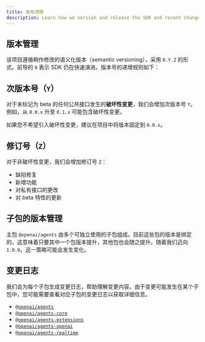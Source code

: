 ```yaml
---
title: 发布流程
description: Learn how we version and release the SDK and recent changes.
---
```


## 版本管理

该项目遵循稍作修改的语义化版本（semantic versioning），采用 `0.Y.Z` 的形式。前导的 `0` 表示 SDK 仍在快速演进。版本号的递增规则如下：

## 次版本号（`Y`）

对于未标记为 beta 的任何公共接口发生的**破坏性变更**，我们会增加次版本号 `Y`。例如，从 `0.0.x` 升至 `0.1.x` 可能包含破坏性变更。

如果您不希望引入破坏性变更，建议在项目中将版本固定到 `0.0.x`。

## 修订号（`Z`）

对于非破坏性变更，我们会增加修订号 `Z`：

- 缺陷修复
- 新增功能
- 对私有接口的更改
- 对 beta 特性的更新

## 子包的版本管理

主包 `@openai/agents` 由多个可独立使用的子包组成。目前这些包的版本是绑定的，这意味着只要其中一个包版本提升，其他包也会随之提升。随着我们迈向 `1.0.0`，这一策略可能会发生变化。

## 变更日志

我们会为每个子包生成变更日志，帮助理解变更内容。由于变更可能发生在某个子包中，您可能需要查看对应子包的变更日志以获取详细信息。

- [`@openai/agents`](https://github.com/openai/openai-agents-js/blob/main/packages/agents/CHANGELOG.md)
- [`@openai/agents-core`](https://github.com/openai/openai-agents-js/blob/main/packages/agents-core/CHANGELOG.md)
- [`@openai/agents-extensions`](https://github.com/openai/openai-agents-js/blob/main/packages/agents-extensions/CHANGELOG.md)
- [`@openai/agents-openai`](https://github.com/openai/openai-agents-js/blob/main/packages/agents-openai/CHANGELOG.md)
- [`@openai/agents-realtime`](https://github.com/openai/openai-agents-js/blob/main/packages/agents-realtime/CHANGELOG.md)
